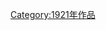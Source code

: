 {{Buildings and structures completed in year|20|19|1921}}


[[Category:1921年作品|Category:1921年作品]]
{{Commons category|Built in 1921}}